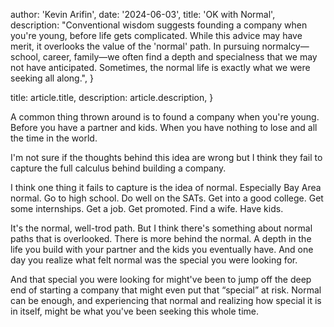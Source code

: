 
  author: 'Kevin Arifin',
  date: '2024-06-03',
  title: 'OK with Normal',
  description:
    "Conventional wisdom suggests founding a company when you're young, before life gets complicated. While this advice may have merit, it overlooks the value of the 'normal' path. In pursuing normalcy—school, career, family—we often find a depth and specialness that we may not have anticipated. Sometimes, the normal life is exactly what we were seeking all along.",
}

  title: article.title,
  description: article.description,
}


A common thing thrown around is to found a company when you're young. Before you have a partner and kids. When you have nothing to lose and all the time in the world.

I'm not sure if the thoughts behind this idea are wrong but I think they fail to capture the full calculus behind building a company.

I think one thing it fails to capture is the idea of normal. Especially Bay Area normal. Go to high school. Do well on the SATs. Get into a good college. Get some internships. Get a job. Get promoted. Find a wife. Have kids.

It's the normal, well-trod path. But I think there's something about normal paths that is overlooked. There is more behind the normal. A depth in the life you build with your partner and the kids you eventually have. And one day you realize what felt normal was the special you were looking for.

And that special you were looking for might've been to jump off the deep end of starting a company that might even put that “special” at risk. Normal can be enough, and experiencing that normal and realizing how special it is in itself, might be what you've been seeking this whole time.
